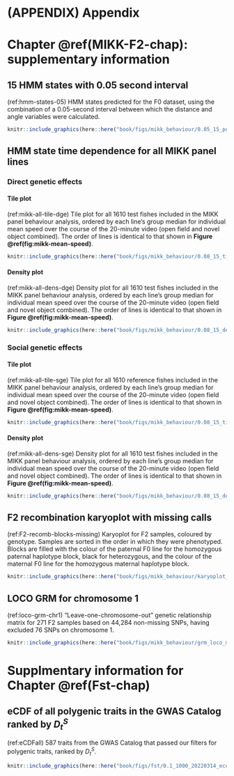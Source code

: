 # (APPENDIX) Appendix {-}

# Chapter \@ref(MIKK-F2-chap): supplementary information

## 15 HMM states with 0.05 second interval

(ref:hmm-states-05) HMM states predicted for the F0 dataset, using the combination of a 0.05-second interval between which the distance and angle variables were calculated.

```r
knitr::include_graphics(here::here("book/figs/mikk_behaviour/0.05_15_polar_all_dge.png"), auto_pdf = T)
```

## HMM state time dependence for all MIKK panel lines

### Direct genetic effects

#### Tile plot

(ref:mikk-all-tile-dge) Tile plot for all 1610 test fishes included in the MIKK panel behaviour analysis, ordered by each line's group median for individual mean speed over the course of the 20-minute video (open field and novel object combined). The order of lines is identical to that shown in **Figure \@ref(fig:mikk-mean-speed)**. 

```r
knitr::include_graphics(here::here("book/figs/mikk_behaviour/0.08_15_tile_dge.png"), auto_pdf = T)
```

#### Density plot

(ref:mikk-all-dens-dge) Density plot for all 1610 test fishes included in the MIKK panel behaviour analysis, ordered by each line's group median for individual mean speed over the course of the 20-minute video (open field and novel object combined). The order of lines is identical to that shown in **Figure \@ref(fig:mikk-mean-speed)**. 

```r
knitr::include_graphics(here::here("book/figs/mikk_behaviour/0.08_15_dens_dge.png"), auto_pdf = T)
```

### Social genetic effects

#### Tile plot

(ref:mikk-all-tile-sge) Tile plot for all 1610 reference fishes included in the MIKK panel behaviour analysis, ordered by each line's group median for individual mean speed over the course of the 20-minute video (open field and novel object combined). The order of lines is identical to that shown in **Figure \@ref(fig:mikk-mean-speed)**. 

```r
knitr::include_graphics(here::here("book/figs/mikk_behaviour/0.08_15_tile_sge.png"), auto_pdf = T)
```

#### Density plot

(ref:mikk-all-dens-sge) Density plot for all 1610 test fishes included in the MIKK panel behaviour analysis, ordered by each line's group median for individual mean speed over the course of the 20-minute video (open field and novel object combined). The order of lines is identical to that shown in **Figure \@ref(fig:mikk-mean-speed)**. 

```r
knitr::include_graphics(here::here("book/figs/mikk_behaviour/0.08_15_dens_sge.png"), auto_pdf = T)
```

## F2 recombination karyoplot with missing calls

(ref:F2-recomb-blocks-missing) Karyoplot for F2 samples, coloured by genotype. Samples are sorted in the order in which they were phenotyped. Blocks are filled with the colour of the paternal F0 line for the homozygous paternal haplotype block, black for heterozygous, and the colour of the maternal F0 line for the homozygous maternal haplotype block. 

```r
knitr::include_graphics(here::here("book/figs/mikk_behaviour/karyoplot_wi_missing.png"), auto_pdf = T)
```

## LOCO GRM for chromosome 1 

(ref:loco-grm-chr1) "Leave-one-chromosome-out" genetic relationship matrix for 271 F2 samples based on 44,284 non-missing SNPs, having excluded 76 SNPs on chromosome 1.

```r
knitr::include_graphics(here::here("book/figs/mikk_behaviour/grm_loco_man_chr1.png"), auto_pdf = T)
```

# Supplmentary information for Chapter \@ref(Fst-chap)

## eCDF of all polygenic traits in the GWAS Catalog ranked by ${D_t^S}$ 

(ref:eCDFall) 587 traits from the GWAS Catalog that passed our filters for polygenic traits, ranked by ${D_t^S}$.

```r
knitr::include_graphics(here::here("book/figs/fst/0.1_1000_20220314_ecdf_all_faceted_with_controls_d_rank_long.png"), auto_pdf = T)
```


